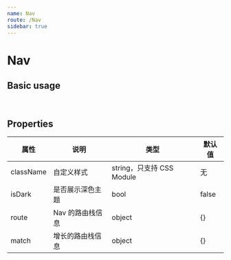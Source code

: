 ```yaml
---
name: Nav
route: /Nav
sidebar: true
---
```



# Nav

## Basic usage

<Playground>
  <Router history={history}>
    <Nav match={{ url: 'xxx' }} route={{ routes: routes }} />
    <br />
    <Nav isDark match={{ url: 'xxx' }} route={{ routes: routes }} />
  </Router>
</Playground>

## Properties

| 属性 | 说明 | 类型 | 默认值 |
| ---- | ---- | ---- | ---- |
| className | 自定义样式 | string，只支持 CSS Module | 无 |
| isDark | 是否展示深色主题 | bool | false |
| route | Nav 的路由栈信息 | object | {} |
| match | 增长的路由栈信息 | object | {} |